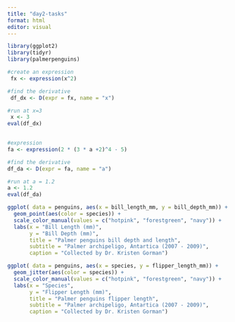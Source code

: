 ```yaml
---
title: "day2-tasks"
format: html
editor: visual
---
```


```r
library(ggplot2)
library(tidyr)
library(palmerpenguins)
```

```r
#create an expression
 fx <- expression(x^2)

#find the derivative
 df_dx <- D(expr = fx, name = "x")

#run at x=3
 x <- 3
eval(df_dx)
 
```

```r
#expression
fa <- expression(2 * (3 * a +2)^4 - 5)

#find the derivative
df_da <- D(expr = fa, name = "a")

#run at a = 1.2
a <- 1.2
eval(df_da)
```

```r

ggplot( data = penguins, aes(x = bill_length_mm, y = bill_depth_mm)) +
  geom_point(aes(color = species)) +
  scale_color_manual(values = c("hotpink", "forestgreen", "navy")) +
  labs(x = "Bill Length (mm)",
       y = "Bill Depth (mm)",
       title = "Palmer penguins bill depth and length",
       subtitle = "Palmer archipeligo, Antartica (2007 - 2009)",
       caption = "Collected by Dr. Kristen Gorman")
```

```r

ggplot( data = penguins, aes(x = species, y = flipper_length_mm)) +
  geom_jitter(aes(color = species)) +
  scale_color_manual(values = c("hotpink", "forestgreen", "navy")) +
  labs(x = "Species",
       y = "Flipper Length (mm)",
       title = "Palmer penguins flipper length",
       subtitle = "Palmer archipeligo, Antartica (2007 - 2009)",
       caption = "Collected by Dr. Kristen Gorman")
```
